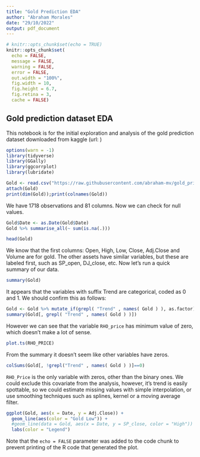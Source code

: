 ```yaml
---
title: "Gold Prediction EDA"
author: "Abraham Morales"
date: "29/10/2022"
output: pdf_document
---
```


```r
# knitr::opts_chunk$set(echo = TRUE)
knitr::opts_chunk$set(
  echo = FALSE,
  message = FALSE,
  warning = FALSE,
  error = FALSE, 
  out.width = "100%",
  fig.width = 10,
  fig.height = 6.7, 
  fig.retina = 3,
  cache = FALSE)
```

## Gold prediction dataset EDA

This notebook is for the initial exploration and analysis of the gold prediction dataset downloaded from kaggle (url: )

```r
options(warn = -1)
library(tidyverse)
library(GGally)
library(ggcorrplot)
library(lubridate)
```
```r
Gold <- read.csv("https://raw.githubusercontent.com/abraham-mv/gold_price_prediction/main/data/FINAL_USO.csv")
attach(Gold)
print(dim(Gold));print(colnames(Gold))
```
We have 1718 observations and 81 columns. Now we can check for null values.
```r
Gold$Date <- as.Date(Gold$Date)
Gold %>% summarise_all(~ sum(is.na(.)))
```
```r
head(Gold)
```
We know that the first columns: Open, High, Low, Close, Adj.Close and Volume are for gold. The other assets have similar variables, but these are labeled first, such as SP_open, DJ_close, etc. Now let's run a quick summary of our data.
```r
summary(Gold)
```
It appears that the variables with suffix Trend are categorical, coded as 0 and 1. We should confirm this as follows:
```r
Gold <- Gold %>% mutate_if(grepl( "Trend" , names( Gold ) ), as.factor) 
summary(Gold[, grepl( "Trend" , names( Gold ) )])
```
However we can see that the variable `RHO_price` has minimum value of zero, which doesn't make a lot of sense.
```r
plot.ts(RHO_PRICE)
```
From the summary it doesn't seem like other variables have zeros.
```r
colSums(Gold[, !grepl("Trend" , names( Gold ) )]==0)
```
`RHO_Price` is the only variable with zeros, other than the binary ones. We could exclude this covariate from the analysis, however, it's trend is easily spottable, so we could estimate missing values with simple interpolation, or use smoothing techniques such as splines, kernel or a moving average filter. 
```r
ggplot(Gold, aes(x = Date, y = Adj.Close)) + 
  geom_line(aes(color = "Gold Low")) +
  #geom_line(data = Gold, aes(x = Date, y = SP_close, color = "High")) +
  labs(color = "Legend") 
```

Note that the `echo = FALSE` parameter was added to the code chunk to prevent printing of the R code that generated the plot.
